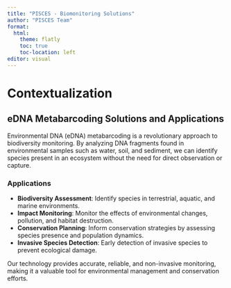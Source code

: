 ```yaml
---
title: "PISCES - Biomonitoring Solutions"
author: "PISCES Team"
format: 
  html:
    theme: flatly
    toc: true
    toc-location: left
editor: visual
---
```


# Contextualization

## eDNA Metabarcoding Solutions and Applications

Environmental DNA (eDNA) metabarcoding is a revolutionary approach to biodiversity monitoring. By analyzing DNA fragments found in environmental samples such as water, soil, and sediment, we can identify species present in an ecosystem without the need for direct observation or capture.

### Applications

- **Biodiversity Assessment**: Identify species in terrestrial, aquatic, and marine environments.
- **Impact Monitoring**: Monitor the effects of environmental changes, pollution, and habitat destruction.
- **Conservation Planning**: Inform conservation strategies by assessing species presence and population dynamics.
- **Invasive Species Detection**: Early detection of invasive species to prevent ecological damage.

Our technology provides accurate, reliable, and non-invasive monitoring, making it a valuable tool for environmental management and conservation efforts.
